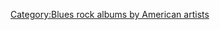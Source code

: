 {{Portal|Blues|Rock music}}
{{albums category}}
{{Category see also|John Mayer songs|John Mayer album covers}}

{{DEFAULTSORT:Mayer, John}}
[[Category:Blues_rock_albums_by_American_artists|Category:Blues rock albums by American artists]]